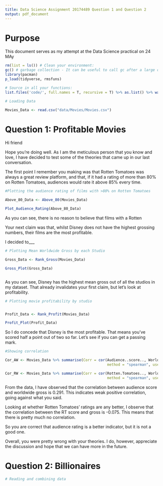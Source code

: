 ```yaml
---
title: Data Science Assignment 20174489 Question 1 and Question 2
output: pdf_document
---
```


# Purpose

This document serves as my attempt at the Data Science practical on 24 MAy


```r

rm(list = ls()) # Clean your environment:
gc() # garbage collection - It can be useful to call gc after a large object has been removed, as this may prompt R to return memory to the operating system.
library(pacman)
p_load(tidyverse, rmsfuns)

# Source in all your functions:
list.files('code/', full.names = T, recursive = T) %>% as.list() %>% walk(~source(.))

# Loading Data

Movies_Data <- read.csv("data/Movies/Movies.csv")


```
\newpage

# Question 1: Profitable Movies

Hi friend

Hope you're doing well. As I am the meticulous person that you know and love, I have decided to test some of the theories that came up in our last conversation.

The first point I remember you making was that Rotten Tomatoes was always a great review platform, and that, if it had a rating of more than 80% on Rotten Tomatoes, audiences would rate it above 85% every time.

```r

#Plotting the audience rating of films with >80% on Rotten Tomatoes

Above_80_Data <- Above_80(Movies_Data)

Plot_Audience_Rating(Above_80_Data)


```

As you can see, there is no reason to believe that films with a Rotten

\newpage

Your next claim was that, whilst Disney does not have the highest grossing numbers, their films are the most profitable.

I decided to___

```r

# Plotting Mean Worldwide Gross by each Studio

Gross_Data <- Rank_Gross(Movies_Data)

Gross_Plot(Gross_Data)



```

As you can see, Disney has the highest mean gross out of all the studios in my dataset. That already invalidates your first claim, but let's look at profitability.

```r

# Plotting movie profitability by studio


Profit_Data <- Rank_Profit(Movies_Data)

Profit_Plot(Profit_Data)

```

So I do concede that Disney is the most profitable. That means you've scored half a point out of two so far. Let's see if you can get a passing mark.

\newpage

```r

#Showing correlation

Cor_AW <- Movies_Data %>% summarise(Corr = cor(Audience..score.., Worldwide.Gross,
                                               method = "spearman", use = "pairwise.complete.obs"))

Cor_RW <- Movies_Data %>% summarise(Corr = cor(Rotten.Tomatoes.., Worldwide.Gross,
                                               method = "spearman", use = "pairwise.complete.obs"))


```


From the data, I have observed that the correlation between audience score and worldwide gross is 0.291. This indicates weak positive correlation, going against what you said.

Looking at whether Rotten Tomatoes' ratings are any better, I observe that the correlation between the RT score and gross is -0.075. This means that there is pretty much no correlation.

So you are correct that audience rating is a better indicator, but it is not a good one.



Overall, you were pretty wrong with your theories. I do, however, appreciate the discussion and hope that we can have more in the future.







\newpage


# Question 2: Billionaires


```r

# Reading and combining data 




```

